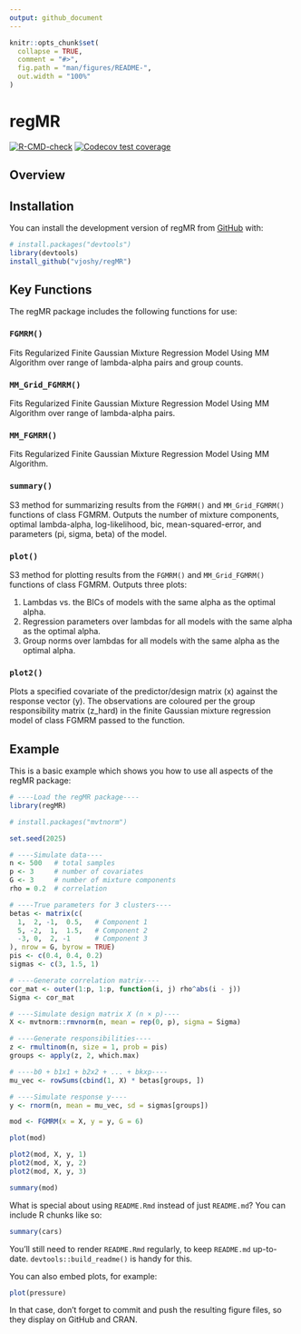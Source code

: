 ```yaml
---
output: github_document
---
```


<!-- README.md is generated from README.Rmd. Please edit that file -->

```r
knitr::opts_chunk$set(
  collapse = TRUE,
  comment = "#>",
  fig.path = "man/figures/README-",
  out.width = "100%"
)
```

# regMR

<!-- badges: start -->

[![R-CMD-check](https://github.com/vjoshy/regMR/actions/workflows/R-CMD-check.yaml/badge.svg)](https://github.com/vjoshy/regMR/actions/workflows/R-CMD-check.yaml) [![Codecov test coverage](https://codecov.io/gh/vjoshy/regMR/graph/badge.svg)](https://app.codecov.io/gh/vjoshy/regMR)

<!-- badges: end -->

## Overview

## Installation

You can install the development version of regMR from [GitHub](https://github.com/) with:

``` r
# install.packages("devtools")
library(devtools)
install_github("vjoshy/regMR")
```

## Key Functions

The regMR package includes the following functions for use:

### `FGMRM()`

Fits Regularized Finite Gaussian Mixture Regression Model Using MM Algorithm over range of lambda-alpha pairs and group counts. 

### `MM_Grid_FGMRM()`

Fits Regularized Finite Gaussian Mixture Regression Model Using MM Algorithm over range of lambda-alpha pairs.

### `MM_FGMRM()`

Fits Regularized Finite Gaussian Mixture Regression Model Using MM Algorithm.

### `summary()`

S3 method for summarizing results from the `FGMRM()` and `MM_Grid_FGMRM()` functions of class FGMRM. Outputs the number of mixture components, optimal lambda-alpha, log-likelihood, bic, mean-squared-error, and parameters (pi, sigma, beta) of the model.

### `plot()`

S3 method for plotting results from the `FGMRM()` and `MM_Grid_FGMRM()` functions of class FGMRM. Outputs three plots:

1.  Lambdas vs. the BICs of models with the same alpha as the optimal alpha.
2.  Regression parameters over lambdas for all models with the same alpha as the optimal alpha.
3.  Group norms over lambdas for all models with the same alpha as the optimal alpha.

### `plot2()`

Plots a specified covariate of the predictor/design matrix (x) against the response vector (y). The observations are coloured per the group responsibility matrix (z_hard) in the finite Gaussian mixture regression model of class FGMRM passed to the function. 

## Example

This is a basic example which shows you how to use all aspects of the regMR package:

```r
# ----Load the regMR package----
library(regMR)

# install.packages("mvtnorm")

set.seed(2025)

# ----Simulate data----
n <- 500   # total samples
p <- 3     # number of covariates
G <- 3     # number of mixture components
rho = 0.2  # correlation

# ----True parameters for 3 clusters----
betas <- matrix(c(
  1,  2, -1,  0.5,   # Component 1
  5, -2,  1,  1.5,   # Component 2
  -3, 0,  2, -1      # Component 3
), nrow = G, byrow = TRUE)
pis <- c(0.4, 0.4, 0.2)
sigmas <- c(3, 1.5, 1)

# ----Generate correlation matrix----
cor_mat <- outer(1:p, 1:p, function(i, j) rho^abs(i - j))
Sigma <- cor_mat

# ----Simulate design matrix X (n × p)----
X <- mvtnorm::rmvnorm(n, mean = rep(0, p), sigma = Sigma)

# ----Generate responsibilities----
z <- rmultinom(n, size = 1, prob = pis)
groups <- apply(z, 2, which.max)

# ----b0 + b1x1 + b2x2 + ... + bkxp----
mu_vec <- rowSums(cbind(1, X) * betas[groups, ])

# ----Simulate response y----
y <- rnorm(n, mean = mu_vec, sd = sigmas[groups])

mod <- FGMRM(x = X, y = y, G = 6)

plot(mod)

plot2(mod, X, y, 1)
plot2(mod, X, y, 2)
plot2(mod, X, y, 3)

summary(mod)
```

What is special about using `README.Rmd` instead of just `README.md`? You can include R chunks like so:

```r
summary(cars)
```

You'll still need to render `README.Rmd` regularly, to keep `README.md` up-to-date. `devtools::build_readme()` is handy for this.

You can also embed plots, for example:

```r
plot(pressure)
```

In that case, don't forget to commit and push the resulting figure files, so they display on GitHub and CRAN.
